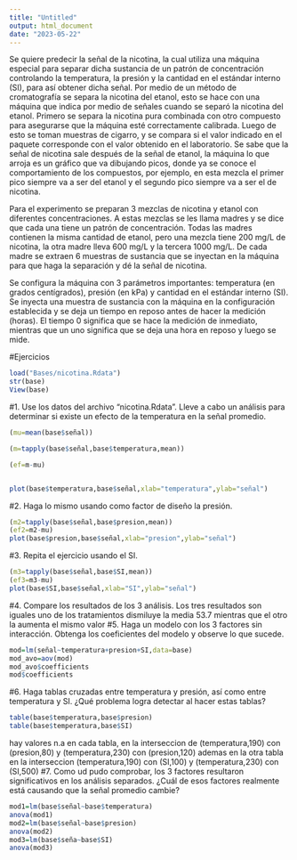 ```yaml
---
title: "Untitled"
output: html_document
date: "2023-05-22"
---
```

Se quiere predecir la señal de la nicotina, la cual utiliza una máquina especial para separar dicha sustancia 
de un patrón de concentración controlando la temperatura, la presión y la cantidad en el estándar interno 
(SI), para así obtener dicha señal.
Por medio de un método de cromatografía se separa la nicotina del etanol, esto se hace con una máquina 
que indica por medio de señales cuando se separó la nicotina del etanol. Primero se separa la nicotina pura 
combinada con otro compuesto para asegurarse que la máquina esté correctamente calibrada. Luego de 
esto se toman muestras de cigarro, y se compara si el valor indicado en el paquete corresponde con el valor 
obtenido en el laboratorio. Se sabe que la señal de nicotina sale después de la señal de etanol, la máquina 
lo que arroja es un gráfico que va dibujando picos, donde ya se conoce el comportamiento de los 
compuestos, por ejemplo, en esta mezcla el primer pico siempre va a ser del etanol y el segundo pico 
siempre va a ser el de nicotina.

Para el experimento se preparan 3 mezclas de nicotina y etanol con diferentes concentraciones. A estas 
mezclas se les llama madres y se dice que cada una tiene un patrón de concentración. Todas las madres 
contienen la misma cantidad de etanol, pero una mezcla tiene 200 mg/L de nicotina, la otra madre lleva 
600 mg/L y la tercera 1000 mg/L. De cada madre se extraen 6 muestras de sustancia que se inyectan en la 
máquina para que haga la separación y dé la señal de nicotina.

Se configura la máquina con 3 parámetros importantes: temperatura (en grados centígrados), presión (en 
kPa) y cantidad en el estándar interno (SI). Se inyecta una muestra de sustancia con la máquina en la 
configuración establecida y se deja un tiempo en reposo antes de hacer la medición (horas). El tiempo 0 
significa que se hace la medición de inmediato, mientras que un uno significa que se deja una hora en reposo 
y luego se mide.

#Ejercicios
```r
load("Bases/nicotina.Rdata")
str(base)
View(base)
```

#1. Use los datos del archivo “nicotina.Rdata”. Lleve a cabo un análisis para determinar si existe un efecto de la temperatura en la señal promedio.
```r
(mu=mean(base$señal))

(m=tapply(base$señal,base$temperatura,mean))

(ef=m-mu)


plot(base$temperatura,base$señal,xlab="temperatura",ylab="señal")
```

#2. Haga lo mismo usando como factor de diseño la presión.
```r
(m2=tapply(base$señal,base$presion,mean))
(ef2=m2-mu)
plot(base$presion,base$señal,xlab="presion",ylab="señal")
```
#3. Repita el ejercicio usando el SI.
```r
(m3=tapply(base$señal,base$SI,mean))
(ef3=m3-mu)
plot(base$SI,base$señal,xlab="SI",ylab="señal")
```

#4. Compare los resultados de los 3 análisis.
Los tres resultados son iguales uno de los tratamientos dismiluye la media 53.7 mientras que el otro la aumenta el mismo valor
#5. Haga un modelo con los 3 factores sin interacción. Obtenga los coeficientes del modelo y observe lo que sucede.
```r
mod=lm(señal~temperatura+presion+SI,data=base)
mod_avo=aov(mod)
mod_avo$coefficients
mod$coefficients
```

#6. Haga tablas cruzadas entre temperatura y presión, así como entre temperatura y SI. ¿Qué  problema logra detectar al hacer estas tablas?
```r
table(base$temperatura,base$presion)
table(base$temperatura,base$SI)
```
hay valores n.a en cada tabla, en la interseccion de (temperatura,190) con (presion,80) y (temperatura,230) con (presion,120)
ademas en la otra tabla en la interseccion (temperatura,190) con (SI,100) y (temperatura,230) con (SI,500)
#7. Como ud pudo comprobar, los 3 factores resultaron significativos en los análisis separados. ¿Cuál de esos factores realmente está causando que la señal promedio cambie?
```r
mod1=lm(base$señal~base$temperatura)
anova(mod1)
mod2=lm(base$señal~base$presion)
anova(mod2)
mod3=lm(base$seña~base$SI)
anova(mod3)
```

